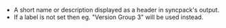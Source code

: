 - A short name or description displayed as a header in syncpack's output.
- If a label is not set then eg. "Version Group 3" will be used instead.
